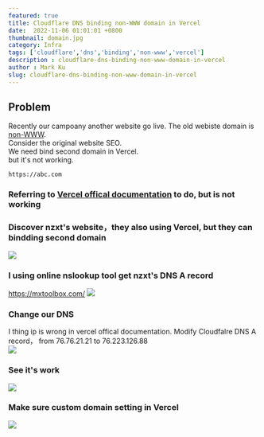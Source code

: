 ```yaml
---
featured: true
title: Cloudflare DNS binding non-WWW domain in Vercel
date:  2022-11-06 01:01:01 +0800
thumbnail: domain.jpg
category: Infra
tags: ['cloudflare','dns','binding','non-www','vercel']
description : cloudflare-dns-binding-non-www-domain-in-vercel
author : Mark Ku
slug: cloudflare-dns-binding-non-www-domain-in-vercel
---
```


## Problem
Recently our campoany another website go live. 
The old webiste domain is [non-WWW](https://www.searchenginejournal.com/www-vs-non-www-seo/272043/).  
Consider the original website SEO.  
We need bind second domain in Vercel.  
but it's not working.  
```
https://abc.com 
```
### Referring to [Vercel offical documentation](https://vercel.com/guides/using-cloudflare-with-vercel) to do, but is not working

### Discover nzxt's website，they also using Vercel, but they can bindding second domain 
![](https://i.imgur.com/L5jFwzD.jpg)

### I using online nslookup tool get nzxt's DNS A record
https://mxtoolbox.com/
![](https://i.imgur.com/sCciXcf.png)

### Change our DNS
I thing ip is wrong in vercel offical documentation. Modify Cloudfalre DNS A record， from 76.76.21.21 to 76.223.126.88  
![](https://i.imgur.com/7ac9Vrq.png)

### See it's work  
![](https://i.imgur.com/kza1Mha.jpg)

### Make sure custom domain setting in Vercel
![](https://i.imgur.com/MTvHOo2.png)
